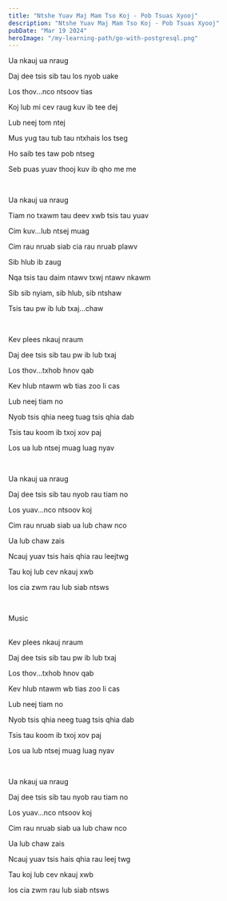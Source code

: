 ```yaml
---
title: "Ntshe Yuav Maj Mam Tso Koj - Pob Tsuas Xyooj"
description: "Ntshe Yuav Maj Mam Tso Koj - Pob Tsuas Xyooj"
pubDate: "Mar 19 2024"
heroImage: "/my-learning-path/go-with-postgresql.png"
---
```


Ua nkauj ua nraug

Daj dee tsis sib tau los nyob uake

Los thov...nco ntsoov tias

Koj lub mi cev raug kuv ib tee dej

Lub neej tom ntej

Mus yug tau tub tau ntxhais los tseg

Ho saib tes taw pob ntseg

Seb puas yuav thooj kuv ib qho me me

<br />

Ua nkauj ua nraug

Tiam no txawm tau deev xwb tsis tau yuav

Cim kuv...lub ntsej muag

Cim rau nruab siab cia rau nruab plawv

Sib hlub ib zaug

Nqa tsis tau daim ntawv txwj ntawv nkawm

Sib sib nyiam, sib hlub, sib ntshaw

Tsis tau pw ib lub txaj...chaw

<br />

Kev plees nkauj nraum

Daj dee tsis sib tau pw ib lub txaj

Los thov...txhob hnov qab

Kev hlub ntawm wb tias zoo li cas

Lub neej tiam no

Nyob tsis qhia neeg tuag tsis qhia dab

Tsis tau koom ib txoj xov paj

Los ua lub ntsej muag luag nyav

<br />

Ua nkauj ua nraug

Daj dee tsis sib tau nyob rau tiam no

Los yuav...nco ntsoov koj

Cim rau nruab siab ua lub chaw nco

Ua lub chaw zais

Ncauj yuav tsis hais qhia rau leejtwg

Tau koj lub cev nkauj xwb

los cia zwm rau lub siab ntsws

<br />

Music

<br />
Kev plees nkauj nraum

Daj dee tsis sib tau pw ib lub txaj

Los thov...txhob hnov qab

Kev hlub ntawm wb tias zoo li cas

Lub neej tiam no

Nyob tsis qhia neeg tuag tsis qhia dab

Tsis tau koom ib txoj xov paj

Los ua lub ntsej muag luag nyav

<br />

Ua nkauj ua nraug

Daj dee tsis sib tau nyob rau tiam no

Los yuav...nco ntsoov koj

Cim rau nruab siab ua lub chaw nco

Ua lub chaw zais

Ncauj yuav tsis hais qhia rau leej twg

Tau koj lub cev nkauj xwb

los cia zwm rau lub siab ntsws
